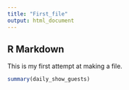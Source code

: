 ```yaml
---
title: "First_file"
output: html_document
---
```



## R Markdown

This is my first attempt at making a file.

```r
summary(daily_show_guests)
```


